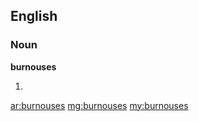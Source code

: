 ==English==

===Noun===
'''burnouses'''

# {{plural of|[[burnous]]}}

[[ar:burnouses]]
[[mg:burnouses]]
[[my:burnouses]]